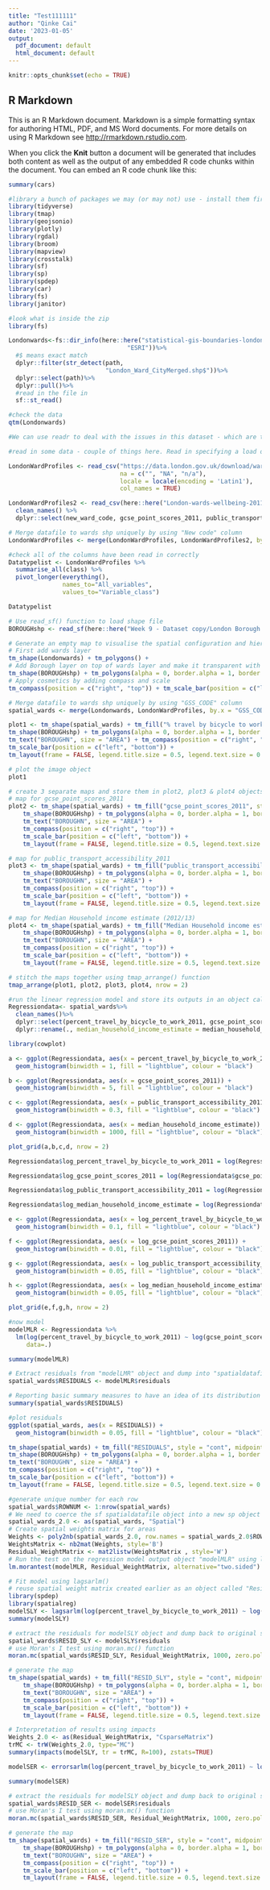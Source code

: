 ```yaml
---
title: "Test111111"
author: "Qinke Cai"
date: '2023-01-05'
output:
  pdf_document: default
  html_document: default
---
```


```r
knitr::opts_chunk$set(echo = TRUE)
```

## R Markdown

This is an R Markdown document. Markdown is a simple formatting syntax for authoring HTML, PDF, and MS Word documents. For more details on using R Markdown see <http://rmarkdown.rstudio.com>.

When you click the **Knit** button a document will be generated that includes both content as well as the output of any embedded R code chunks within the document. You can embed an R code chunk like this:

```r
summary(cars)
```

```r
#library a bunch of packages we may (or may not) use - install them first if not installed already. 
library(tidyverse)
library(tmap)
library(geojsonio)
library(plotly)
library(rgdal)
library(broom)
library(mapview)
library(crosstalk)
library(sf)
library(sp)
library(spdep)
library(car)
library(fs)
library(janitor)
```

```r
#look what is inside the zip
library(fs)

Londonwards<-fs::dir_info(here::here("statistical-gis-boundaries-london copy", 
                                 "ESRI"))%>%
  #$ means exact match
  dplyr::filter(str_detect(path, 
                           "London_Ward_CityMerged.shp$"))%>%
  dplyr::select(path)%>%
  dplyr::pull()%>%
  #read in the file in
  sf::st_read()
```

```r
#check the data
qtm(Londonwards)
```

```r
#We can use readr to deal with the issues in this dataset - which are to do with text values being stored in columns containing numeric values

#read in some data - couple of things here. Read in specifying a load of likely 'n/a' values, also specify Latin1 as encoding as there is a pound sign (£) in one of the column headers - just to make things fun!

LondonWardProfiles <- read_csv("https://data.london.gov.uk/download/ward-profiles-and-atlas/772d2d64-e8c6-46cb-86f9-e52b4c7851bc/ward-profiles-excel-version.csv", 
                               na = c("", "NA", "n/a"), 
                               locale = locale(encoding = 'Latin1'), 
                               col_names = TRUE)

LondonWardProfiles2 <- read_csv(here::here("London-wards-wellbeing-2011.csv"),na = c("", "NA", "n/a"), locale = locale(encoding = 'Latin1'), col_names = TRUE ) %>%
  clean_names() %>%
  dplyr::select(new_ward_code, gcse_point_scores_2011, public_transport_accessibility_2011)
```
```r
# Merge datafile to wards shp uniquely by using "New code" column
LondonWardProfiles <- merge(LondonWardProfiles, LondonWardProfiles2, by.x = "New code", by.y = "new_ward_code")
```

```r
#check all of the columns have been read in correctly
Datatypelist <- LondonWardProfiles %>% 
  summarise_all(class) %>%
  pivot_longer(everything(), 
               names_to="All_variables", 
               values_to="Variable_class")

Datatypelist
```


```r
# Use read_sf() function to load shape file 
BOROUGHshp <- read_sf(here::here("Week 9 - Dataset copy/London Borough Areas.shp"))
```

```r
# Generate an empty map to visualise the spatial configuration and hierarchy of wards and Boroughs
# First add wards layer 
tm_shape(Londonwards) + tm_polygons() +
# Add Borough layer on top of wards layer and make it transparent with alpha = 0
tm_shape(BOROUGHshp) + tm_polygons(alpha = 0, border.alpha = 1, border.col = "black") +
# Apply cosmetics by adding compass and scale
tm_compass(position = c("right", "top")) + tm_scale_bar(position = c("left", "bottom"))
```



```r
# Merge datafile to wards shp uniquely by using "GSS_CODE" column
spatial_wards <- merge(Londonwards, LondonWardProfiles, by.x = "GSS_CODE", by.y = "New code")
```



```r
plot1 <- tm_shape(spatial_wards) + tm_fill("% travel by bicycle to work - 2011", style = "quantile", n = 7, palette = "Greens") +
tm_shape(BOROUGHshp) + tm_polygons(alpha = 0, border.alpha = 1, border.col = "black") +
tm_text("BOROUGHN", size = "AREA") + tm_compass(position = c("right", "top")) +
tm_scale_bar(position = c("left", "bottom")) +
tm_layout(frame = FALSE, legend.title.size = 0.5, legend.text.size = 0.5, inner.margins = c(0.05, 0.15, 0.05, 0.05), legend.position = c(0.02, 0.2))

# plot the image object
plot1
```

```r
# create 3 separate maps and store them in plot2, plot3 & plot4 objects
# map for gcse_point_scores_2011
plot2 <- tm_shape(spatial_wards) + tm_fill("gcse_point_scores_2011", style = "quantile", n = 7, palette = "Oranges") +
    tm_shape(BOROUGHshp) + tm_polygons(alpha = 0, border.alpha = 1, border.col = "black") +
    tm_text("BOROUGHN", size = "AREA") +
    tm_compass(position = c("right", "top")) +
    tm_scale_bar(position = c("left", "bottom")) +
    tm_layout(frame = FALSE, legend.title.size = 0.5, legend.text.size = 0.5, inner.margins = c(0.05, 0.15, 0.05, 0.05), legend.position = c(0.02, 0.2))

# map for public_transport_accessibility_2011
plot3 <- tm_shape(spatial_wards) + tm_fill("public_transport_accessibility_2011", style = "quantile", n = 7, palette = "Reds") +
    tm_shape(BOROUGHshp) + tm_polygons(alpha = 0, border.alpha = 1, border.col = "black") +
    tm_text("BOROUGHN", size = "AREA") +
    tm_compass(position = c("right", "top")) +
    tm_scale_bar(position = c("left", "bottom")) +
    tm_layout(frame = FALSE, legend.title.size = 0.5, legend.text.size = 0.5, inner.margins = c(0.05, 0.15, 0.05, 0.05), legend.position = c(0.02, 0.2))

# map for Median Household income estimate (2012/13)
plot4 <- tm_shape(spatial_wards) + tm_fill("Median Household income estimate (2012/13)", style = "quantile", n = 7, palette = "Reds") +
    tm_shape(BOROUGHshp) + tm_polygons(alpha = 0, border.alpha = 1, border.col = "black") +
    tm_text("BOROUGHN", size = "AREA") +
    tm_compass(position = c("right", "top")) +
    tm_scale_bar(position = c("left", "bottom")) +
    tm_layout(frame = FALSE, legend.title.size = 0.5, legend.text.size = 0.5, inner.margins = c(0.05, 0.15, 0.05, 0.05), legend.position = c(0.02, 0.2))

# stitch the maps together using tmap_arrange() function
tmap_arrange(plot1, plot2, plot3, plot4, nrow = 2)
```

```r
#run the linear regression model and store its outputs in an object called model1
Regressiondata<- spatial_wards%>%
  clean_names()%>%
  dplyr::select(percent_travel_by_bicycle_to_work_2011, gcse_point_scores_2011, public_transport_accessibility_2011, median_household_income_estimate_2012_13) %>%
  dplyr::rename(., median_household_income_estimate = median_household_income_estimate_2012_13) 
```

```r
library(cowplot)
```

```r
a <- ggplot(Regressiondata, aes(x = percent_travel_by_bicycle_to_work_2011)) + 
  geom_histogram(binwidth = 1, fill = "lightblue", colour = "black")

b <- ggplot(Regressiondata, aes(x = gcse_point_scores_2011)) + 
  geom_histogram(binwidth = 5, fill = "lightblue", colour = "black")

c <- ggplot(Regressiondata, aes(x = public_transport_accessibility_2011)) + 
  geom_histogram(binwidth = 0.3, fill = "lightblue", colour = "black")

d <- ggplot(Regressiondata, aes(x = median_household_income_estimate)) + 
  geom_histogram(binwidth = 1000, fill = "lightblue", colour = "black")

plot_grid(a,b,c,d, nrow = 2)

```

```r
Regressiondata$log_percent_travel_by_bicycle_to_work_2011 = log(Regressiondata$percent_travel_by_bicycle_to_work_2011)

Regressiondata$log_gcse_point_scores_2011 = log(Regressiondata$gcse_point_scores_2011)

Regressiondata$log_public_transport_accessibility_2011 = log(Regressiondata$public_transport_accessibility_2011)

Regressiondata$log_median_household_income_estimate = log(Regressiondata$median_household_income_estimate)

e <- ggplot(Regressiondata, aes(x = log_percent_travel_by_bicycle_to_work_2011)) + 
  geom_histogram(binwidth = 0.1, fill = "lightblue", colour = "black")

f <- ggplot(Regressiondata, aes(x = log_gcse_point_scores_2011)) + 
  geom_histogram(binwidth = 0.01, fill = "lightblue", colour = "black")

g <- ggplot(Regressiondata, aes(x = log_public_transport_accessibility_2011)) + 
  geom_histogram(binwidth = 0.05, fill = "lightblue", colour = "black")

h <- ggplot(Regressiondata, aes(x = log_median_household_income_estimate)) + 
  geom_histogram(binwidth = 0.05, fill = "lightblue", colour = "black")

plot_grid(e,f,g,h, nrow = 2)

```

```r
#now model
modelMLR <- Regressiondata %>%
  lm(log(percent_travel_by_bicycle_to_work_2011) ~ log(gcse_point_scores_2011)+log(public_transport_accessibility_2011)+log(median_household_income_estimate),
     data=.)

summary(modelMLR)
```

```r
# Extract residuals from "modelLMR" object and dump into "spatialdatafile" and call the column "RESIDUALS"
spatial_wards$RESIDUALS <- modelMLR$residuals

# Reporting basic summary measures to have an idea of its distribution before plotting them on map
summary(spatial_wards$RESIDUALS)
```

```r
#plot residuals
ggplot(spatial_wards, aes(x = RESIDUALS)) + 
  geom_histogram(binwidth = 0.05, fill = "lightblue", colour = "black")
```

```r
tm_shape(spatial_wards) + tm_fill("RESIDUALS", style = "cont", midpoint = 0, palette = "-RdBu") +
tm_shape(BOROUGHshp) + tm_polygons(alpha = 0, border.alpha = 1, border.col = "black") +
tm_text("BOROUGHN", size = "AREA") +
tm_compass(position = c("right", "top")) +
tm_scale_bar(position = c("left", "bottom")) +
tm_layout(frame = FALSE, legend.title.size = 0.5, legend.text.size = 0.5)
```

```r
#generate unique number for each row
spatial_wards$ROWNUM <- 1:nrow(spatial_wards)
# We need to coerce the sf spatialdatafile object into a new sp object
spatial_wards_2.0 <- as(spatial_wards, "Spatial")
# Create spatial weights matrix for areas
Weights <- poly2nb(spatial_wards_2.0, row.names = spatial_wards_2.0$ROWNUM)
WeightsMatrix <- nb2mat(Weights, style='B')
Residual_WeightMatrix <- mat2listw(WeightsMatrix , style='W')
# Run the test on the regression model output object "modelMLR" using lm.morantest()
lm.morantest(modelMLR, Residual_WeightMatrix, alternative="two.sided")
```

```r
# Fit model using lagsarlm()
# reuse spatial weight matrix created earlier as an object called "Residual_WeighMatrix" 
library(spdep)
library(spatialreg)
modelSLY <- lagsarlm(log(percent_travel_by_bicycle_to_work_2011) ~ log(gcse_point_scores_2011)+log(public_transport_accessibility_2011)+log(median_household_income_estimate), data = Regressiondata, Residual_WeightMatrix)
summary(modelSLY)
```

```r
# extract the residuals for modelSLY object and dump back to original sf spatialdatafile object
spatial_wards$RESID_SLY <- modelSLY$residuals
# use Moran's I test using moran.mc() function
moran.mc(spatial_wards$RESID_SLY, Residual_WeightMatrix, 1000, zero.policy = T)
```

```r
# generate the map
tm_shape(spatial_wards) + tm_fill("RESID_SLY", style = "cont", midpoint = 0, palette = "-RdBu") +
    tm_shape(BOROUGHshp) + tm_polygons(alpha = 0, border.alpha = 1, border.col = "black") +
    tm_text("BOROUGHN", size = "AREA") +
    tm_compass(position = c("right", "top")) +
    tm_scale_bar(position = c("left", "bottom")) +
    tm_layout(frame = FALSE, legend.title.size = 0.5, legend.text.size = 0.5)
```

```r
# Interpretation of results using impacts
Weights_2.0 <- as(Residual_WeightMatrix, "CsparseMatrix")
trMC <- trW(Weights_2.0, type="MC")
summary(impacts(modelSLY, tr = trMC, R=100), zstats=TRUE)
```

```r
modelSER <- errorsarlm(log(percent_travel_by_bicycle_to_work_2011) ~ log(gcse_point_scores_2011)+log(public_transport_accessibility_2011)+log(median_household_income_estimate), data = Regressiondata,Residual_WeightMatrix)

summary(modelSER)
```

```r
# extract the residuals for modelSLY object and dump back to original sf spatialdatafile object
spatial_wards$RESID_SER <- modelSER$residuals
# use Moran's I test using moran.mc() function
moran.mc(spatial_wards$RESID_SER, Residual_WeightMatrix, 1000, zero.policy = T)
```

```r
# generate the map
tm_shape(spatial_wards) + tm_fill("RESID_SER", style = "cont", midpoint = 0, palette = "-RdBu") +
    tm_shape(BOROUGHshp) + tm_polygons(alpha = 0, border.alpha = 1, border.col = "black") +
    tm_text("BOROUGHN", size = "AREA") +
    tm_compass(position = c("right", "top")) +
    tm_scale_bar(position = c("left", "bottom")) +
    tm_layout(frame = FALSE, legend.title.size = 0.5, legend.text.size = 0.5)
```